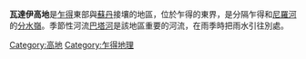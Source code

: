 {{unreferenced|time=2011-09-13T15:46:26+00:00}}
'''瓦達伊高地'''是[[乍得|乍得]]東部與[[蘇丹|蘇丹]]接壤的地區，位於乍得的東界，是分隔乍得和[[尼羅河|尼羅河]]的[[分水嶺|分水嶺]]。季節性河流[[巴塔河|巴塔河]]是該地區重要的河流，在雨季時把雨水引往別處。

[[Category:高地|Category:高地]]
[[Category:乍得地理|Category:乍得地理]]

{{Chad-stub}}